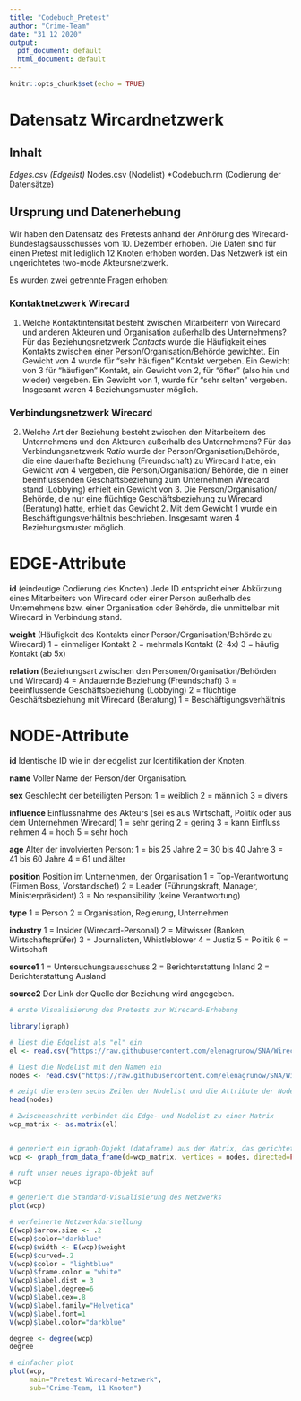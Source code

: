 ---
title: "Codebuch_Pretest"
author: "Crime-Team"
date: "31 12 2020"
output:
  pdf_document: default
  html_document: default
---

```{r setup, include=FALSE}
knitr::opts_chunk$set(echo = TRUE)
```

# Datensatz Wircardnetzwerk

## Inhalt
*Edges.csv (Edgelist)
*Nodes.csv (Nodelist)
*Codebuch.rm (Codierung der Datensätze)

## Ursprung und Datenerhebung 
Wir haben den Datensatz des Pretests anhand der Anhörung des Wirecard-Bundestagsausschusses vom 10. Dezember erhoben. 
Die Daten sind für einen Pretest mit lediglich 12 Knoten erhoben worden.
Das Netzwerk ist ein ungerichtetes two-mode Akteursnetzwerk. 

Es wurden zwei getrennte Fragen erhoben:

### Kontaktnetzwerk Wirecard
1. Welche Kontaktintensität besteht zwischen Mitarbeitern von Wirecard und anderen Akteuren und Organisation außerhalb des Unternehmens?
Für das Beziehungsnetzwerk *Contacts* wurde die Häufigkeit eines Kontakts zwischen einer Person/Organisation/Behörde gewichtet. Ein Gewicht von 4 wurde für “sehr häufigen” Kontakt vergeben. Ein Gewicht von 3 für "häufigen" Kontakt, ein Gewicht von 2, für “öfter” (also hin und wieder) vergeben. Ein Gewicht von 1, wurde für “sehr selten” vergeben. Insgesamt waren 4 Beziehungsmuster möglich.

### Verbindungsnetzwerk Wirecard
2. Welche Art der Beziehung besteht zwischen den Mitarbeitern des Unternehmens und den Akteuren außerhalb des Unternehmens?
Für das Verbindungsnetzwerk *Ratio* wurde der Person/Organisation/Behörde, die eine dauerhafte Beziehung (Freundschaft) zu Wirecard hatte, ein Gewicht von 4 vergeben, die Person/Organisation/ Behörde, die in einer beeinflussenden Geschäftsbeziehung zum Unternehmen Wirecard stand (Lobbying) erhielt ein Gewicht von 3. Die Person/Organisation/ Behörde, die nur eine flüchtige Geschäftsbeziehung zu Wirecard (Beratung) hatte, erhielt das Gewicht 2. Mit dem Gewicht 1 wurde ein Beschäftigungsverhältnis beschrieben. Insgesamt waren 4 Beziehungsmuster möglich.

# EDGE-Attribute
**id**
(eindeutige Codierung des Knoten)
Jede ID entspricht einer Abkürzung eines Mitarbeiters von Wirecard oder einer Person außerhalb des Unternehmens bzw. einer Organisation oder Behörde, die unmittelbar mit Wirecard in Verbindung stand. 

**weight**
(Häufigkeit des Kontakts einer Person/Organisation/Behörde zu Wirecard)
1 = einmaliger Kontakt
2 = mehrmals Kontakt (2-4x)
3 = häufig Kontakt (ab 5x)


**relation** 
(Beziehungsart zwischen den Personen/Organisation/Behörden und Wirecard)
4 = Andauernde Beziehung (Freundschaft)
3 = beeinflussende Geschäftsbeziehung (Lobbying)
2 = flüchtige Geschäftsbeziehung mit Wirecard (Beratung)
1 = Beschäftigungsverhältnis

# NODE-Attribute
**id**
Identische ID wie in der edgelist zur Identifikation der Knoten. 

**name**
Voller Name der Person/der Organisation.

**sex**
Geschlecht der beteiligten Person:
1 = weiblich
2 = männlich
3 = divers

**influence**
Einflussnahme des Akteurs (sei es aus Wirtschaft, Politik oder aus dem Unternehmen Wirecard)
1 = sehr gering
2 = gering
3 = kann Einfluss nehmen
4 = hoch
5 = sehr hoch 

**age**
Alter der involvierten Person:
1 = bis 25 Jahre
2 = 30 bis 40 Jahre
3 = 41 bis 60 Jahre
4 = 61 und älter

**position**
Position im Unternehmen, der Organisation
1 = Top-Verantwortung (Firmen Boss, Vorstandschef)
2 = Leader (Führungskraft, Manager, Ministerpräsident)
3 = No responsibility (keine Verantwortung)

**type**
1 = Person
2 = Organisation, Regierung, Unternehmen

**industry**
1 = Insider (Wirecard-Personal)
2 = Mitwisser (Banken, Wirtschaftsprüfer)
3 = Journalisten, Whistleblower
4 = Justiz
5 = Politik
6 = Wirtschaft

**source1**
1 = Untersuchungsausschuss
2 = Berichterstattung Inland
2 = Berichterstattung Ausland

**source2**
Der Link der Quelle der Beziehung wird angegeben.


```{r graph, include=FALSE}
# erste Visualisierung des Pretests zur Wirecard-Erhebung

library(igraph)

# liest die Edgelist als "el" ein
el <- read.csv("https://raw.githubusercontent.com/elenagrunow/SNA/Wirecard/edge.csv", header=T, as.is=T, sep = ",")

# liest die Nodelist mit den Namen ein
nodes <- read.csv("https://raw.githubusercontent.com/elenagrunow/SNA/Wirecard/node.csv", header=T, as.is=T, sep = ",")

# zeigt die ersten sechs Zeilen der Nodelist und die Attribute der Nodes an
head(nodes)

# Zwischenschritt verbindet die Edge- und Nodelist zu einer Matrix
wcp_matrix <- as.matrix(el)


# generiert ein igraph-Objekt (dataframe) aus der Matrix, das gerichtet ist (directed = true)
wcp <- graph_from_data_frame(d=wcp_matrix, vertices = nodes, directed=FALSE)

# ruft unser neues igraph-Objekt auf
wcp

# generiert die Standard-Visualisierung des Netzwerks
plot(wcp)

# verfeinerte Netzwerkdarstellung
E(wcp)$arrow.size <- .2
E(wcp)$color="darkblue"
E(wcp)$width <- E(wcp)$weight
E(wcp)$curved=.2
V(wcp)$color = "lightblue"
V(wcp)$frame.color = "white"
V(wcp)$label.dist = 3
V(wcp)$label.degree=6
V(wcp)$label.cex=.8
V(wcp)$label.family="Helvetica"
V(wcp)$label.font=1
V(wcp)$label.color="darkblue"

degree <- degree(wcp)
degree

# einfacher plot
plot(wcp,
     main="Pretest Wirecard-Netzwerk",
     sub="Crime-Team, 11 Knoten")

```
